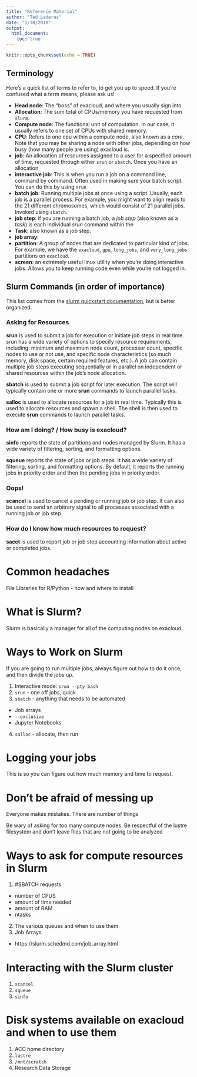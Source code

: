 ```yaml
---
title: "Reference Material"
author: "Ted Laderas"
date: "1/30/2018"
output:
  html_document:
    toc: true
---
```


```r
knitr::opts_chunk$set(echo = TRUE)
```

## Terminology

Here's a quick list of terms to refer to, to get you up to speed. If you're confused what a term means, please ask us!

+ **Head node**: The "boss" of exacloud, and where you usually sign into.
+ **Allocation**: The sum total of CPUs/memory you have requested from `slurm`.
+ **Compute node**: The functional unit of computation. In our case, it usually refers to one set of CPUs with shared memory.
+ **CPU**: Refers to one cpu within a compute node, also known as a *core*. Note that you may be sharing a node with other jobs, depending on how busy (how many people are using) exacloud is.
+ **job**: An allocation of resources assigned to a user for a specified amount of time, requested through either `srun` or `sbatch`.  Once you have an allocation
+ **interactive job**: This is when you run a job on a command line, command by command. Often used in making sure your batch script. You can do this by using `srun` 
+ **batch job**: Running multiple jobs at once using a script. Usually, each job is a parallel process. For example, you might want to align reads to the 21 different chromosomes, which would consist of 21 parallel jobs. Invoked using `sbatch`.
+ **job step**: if you are running a batch job, a *job step* (also known as a *task*) is each individual *srun* command within the 
+ **Task**: also known as a job step. 
+ **job array**: 
+ **partition**: A group of nodes that are dedicated to particular kind of jobs. For example, we have the `exacloud`, `gpu`, `long_jobs`, and `very_long_jobs` partitions on `exacloud`. 
+ **screen**: an extremely useful linux utility when you're doing interactive jobs. Allows you to keep running code even while you're not logged in.

## Slurm Commands (in order of importance)

This list comes from the [slurm quickstart documentation](), but is better organized.

### Asking for Resources

**srun** is used to submit a job for execution or initiate job steps in real time. srun has a wide variety of options to specify resource requirements, including: minimum and maximum node count, processor count, specific nodes to use or not use, and specific node characteristics (so much memory, disk space, certain required features, etc.). A job can contain multiple job steps executing sequentially or in parallel on independent or shared resources within the job's node allocation.

**sbatch** is used to submit a job script for later execution. The script will typically contain one or more **srun** commands to launch parallel tasks.

**salloc** is used to allocate resources for a job in real time. Typically this is used to allocate resources and spawn a shell. The shell is then used to execute **srun** commands to launch parallel tasks.

### How am I doing? / How busy is exacloud?

**sinfo** reports the state of partitions and nodes managed by Slurm. It has a wide variety of filtering, sorting, and formatting options.

**squeue** reports the state of jobs or job steps. It has a wide variety of filtering, sorting, and formatting options. By default, it reports the running jobs in priority order and then the pending jobs in priority order.

### Oops!

**scancel** is used to cancel a pending or running job or job step. It can also be used to send an arbitrary signal to all processes associated with a running job or job step.

### How do I know how much resources to request?

**sacct** is used to report job or job step accounting information about active or completed jobs.



# Common headaches

File Libraries for R/Python - how and where to install

# What is Slurm?

Slurm is basically a manager for all of the computing nodes on exacloud.

# Ways to Work on Slurm

If you are going to run multiple jobs, always figure out how to do it once, and then divide the jobs up.

1) Interactive mode:
  `srun --pty bash`
2) `srun` - one off jobs, quick
3) `sbatch` - anything that needs to be automated
  + Job arrays
  + `--exclusive`
  + Jupyter Notebooks
4) `salloc` - allocate, then run

# Logging your jobs

This is so you can figure out how much memory and time to request.

# Don't be afraid of messing up

Everyone makes mistakes. There are number of things

Be wary of asking for too many compute nodes.
Be respectful of the lustre filesystem and don't leave files that are not going to be analyzed

# Ways to ask for compute resources in Slurm

1) #SBATCH requests
  + number of CPUS
  + amount of time needed
  + amount of RAM
  + ntasks
2) The various queues and when to use them
3) Job Arrays
  + https://slurm.schedmd.com/job_array.html

# Interacting with the Slurm cluster

1) `scancel`
2) `squeue`
3) `sinfo`

# Disk systems available on exacloud and when to use them

1) ACC home directory
2) `lustre`
3) `/mnt/scratch`
4) Research Data Storage
